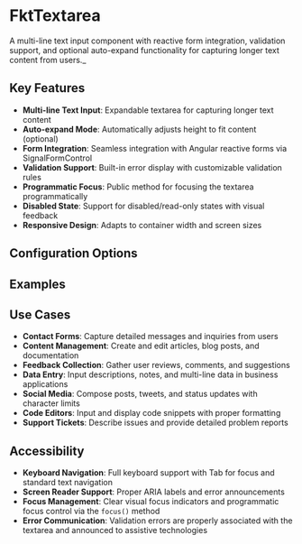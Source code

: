 
<Meta of={stories} />

# FktTextarea

A multi-line text input component with reactive form integration, validation support, and optional auto-expand functionality for capturing longer text content from users._

## Key Features

- **Multi-line Text Input**: Expandable textarea for capturing longer text content
- **Auto-expand Mode**: Automatically adjusts height to fit content (optional)
- **Form Integration**: Seamless integration with Angular reactive forms via SignalFormControl
- **Validation Support**: Built-in error display with customizable validation rules
- **Programmatic Focus**: Public method for focusing the textarea programmatically
- **Disabled State**: Support for disabled/read-only states with visual feedback
- **Responsive Design**: Adapts to container width and screen sizes

## Configuration Options

<ArgTypes/>

## Examples

<StoryDoc of={stories.BasicUsage} code={rawExamples.basicExample}/>
<StoryDoc of={stories.Validation} code={rawExamples.validationExample}/>
<StoryDoc of={stories.AutoExpand} code={rawExamples.autoExpandExample}/>
<StoryDoc of={stories.FormIntegration} code={rawExamples.formIntegrationExample}/>
<StoryDoc of={stories.CharacterCounter} code={rawExamples.characterCounterExample}/>
<StoryDoc of={stories.DisabledState} code={rawExamples.disabledExample}/>

## Use Cases

- **Contact Forms**: Capture detailed messages and inquiries from users
- **Content Management**: Create and edit articles, blog posts, and documentation
- **Feedback Collection**: Gather user reviews, comments, and suggestions
- **Data Entry**: Input descriptions, notes, and multi-line data in business applications
- **Social Media**: Compose posts, tweets, and status updates with character limits
- **Code Editors**: Input and display code snippets with proper formatting
- **Support Tickets**: Describe issues and provide detailed problem reports

## Accessibility

- **Keyboard Navigation**: Full keyboard support with Tab for focus and standard text navigation
- **Screen Reader Support**: Proper ARIA labels and error announcements
- **Focus Management**: Clear visual focus indicators and programmatic focus control via the `focus()` method
- **Error Communication**: Validation errors are properly associated with the textarea and announced to assistive technologies
